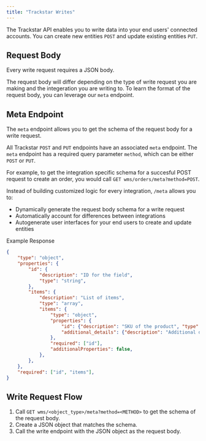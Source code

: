 ```yaml
---
title: "Trackstar Writes"
---
```


The Trackstar API enables you to write data into your end users' connected accounts. You can create new entities `POST` and update existing entities `PUT`.

Request Body
---
Every write request requires a JSON body.

The request body will differ depending on the type of write request you are making and the integeration you are writing to.
To learn the format of the request body, you can leverage our ```meta``` endpoint.

Meta Endpoint
---

The ```meta``` endpoint allows you to get the schema of the request body for a write request. 

All Trackstar `POST` and `PUT` endpoints have an associated ```meta``` endpoint. The ```meta``` endpoint has a required query parameter ```method```, which can be either ```POST``` or ```PUT```.

For example, to get the integration specific schema for a succesful POST request to create an order, you would call ```GET wms/orders/meta?method=POST```.

Instead of building customized logic for every integration, ```/meta``` allows you to:

- Dynamically generate the request body schema for a write request
- Automatically account for differences between integrations
- Autogenerate user interfaces for your end users to create and update entities

Example Response
```json Response
{
    "type": "object",
    "properties": {
        "id": {
            "description": "ID for the field",
            "type": "string",
        },
        "items": {
            "description": "List of items",
            "type": "array",
            "items": {
                "type": "object",
                "properties": {
                    "id": {"description": "SKU of the product", "type": "string"},
                    "additional_details": {"description": "Additional details", "type": "string"},
                },
                "required": ["id"],
                "additionalProperties": false,
            },
        },
    },
    "required": ["id", "items"],
}
```

Write Request Flow
---
1. Call `GET wms/<object_type>/meta?method=<METHOD>` to get the schema of the request body.
2. Create a JSON object that matches the schema.
3. Call the write endpoint with the JSON object as the request body.
